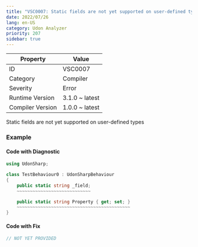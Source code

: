 ```yaml
---
title: "VSC0007: Static fields are not yet supported on user-defined types"
date: 2022/07/26
lang: en-US
category: Udon Analyzer
priority: 207
sidebar: true
---
```


| Property         | Value          |
| ---------------- | -------------- |
| ID               | VSC0007        |
| Category         | Compiler       |
| Severity         | Error          |
| Runtime Version  | 3.1.0 ~ latest |
| Compiler Version | 1.0.0 ~ latest |

Static fields are not yet supported on user\-defined types

### Example

#### Code with Diagnostic

```csharp
using UdonSharp;

class TestBehaviour0 : UdonSharpBehaviour
{
    public static string _field;
    ~~~~~~~~~~~~~~~~~~~~~~~~~~~~

    public static string Property { get; set; }
    ~~~~~~~~~~~~~~~~~~~~~~~~~~~~~~~~~~~~~~~~~~~
}
```

#### Code with Fix

```csharp
// NOT YET PROVIDED
```
